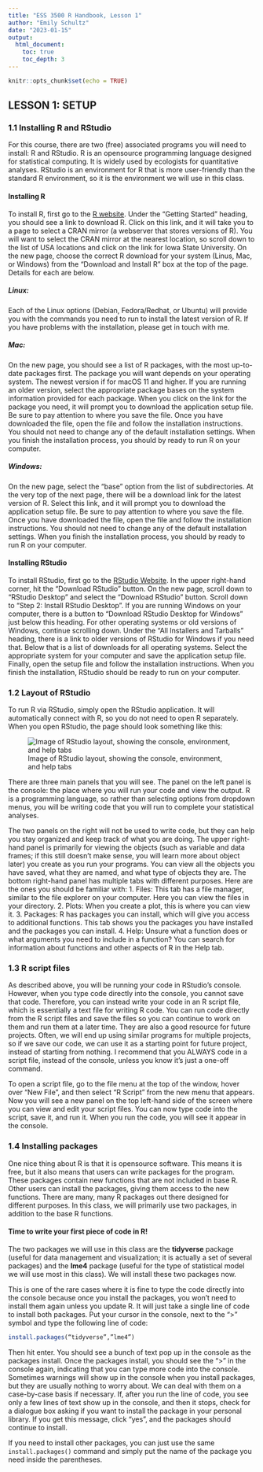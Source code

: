 ```yaml
---
title: "ESS 3500 R Handbook, Lesson 1"
author: "Emily Schultz"
date: "2023-01-15"
output: 
  html_document:
    toc: true
    toc_depth: 3
---
```


```r
knitr::opts_chunk$set(echo = TRUE)
```

## LESSON 1: SETUP
### 1.1 Installing R and RStudio

For this course, there are two (free) associated programs you will need to install: R and RStudio. R is an opensource programming language designed for statistical computing. It is widely used by ecologists for quantitative analyses. RStudio is an environment for R that is more user-friendly than the standard R environment, so it is the environment we will use in this class. 

#### Installing R
To install R, first go to the [R website](https://www.r-project.org/). Under the “Getting Started” heading, you should see a link to download R. Click on this link, and it will take you to a page to select a CRAN mirror (a webserver that stores versions of R). You will want to select the CRAN mirror at the nearest location, so scroll down to the list of USA locations and click on the link for Iowa State University. On the new page, choose the correct R download for your system (Linus, Mac, or Windows) from the “Download and Install R” box at the top of the page. Details for each are below.

##### Linux:
Each of the Linux options (Debian, Fedora/Redhat, or Ubuntu) will provide you with the commands you need to run to install the latest version of R. If you have problems with the installation, please get in touch with me.

##### Mac:
On the new page, you should see a list of R packages, with the most up-to-date packages first. The package you will want depends on your operating system. The newest version if for macOS 11 and higher. If you are running an older version, select the appropriate package bases on the system information provided for each package. When you click on the link for the package you need, it will prompt you to download the application setup file. Be sure to pay attention to where you save the file. Once you have downloaded the file, open the file and follow the installation instructions. You should not need to change any of the default installation settings. When you finish the installation process, you should by ready to run R on your computer.

##### Windows:
On the new page, select the “base” option from the list of subdirectories. At the very top of the next page, there will be a download link for the latest version of R. Select this link, and it will prompt you to download the application setup file. Be sure to pay attention to where you save the file. Once you have downloaded the file, open the file and follow the installation instructions. You should not need to change any of the default installation settings. When you finish the installation process, you should by ready to run R on your computer.

#### Installing RStudio
To install RStudio, first go to the [RStudio Website](https://www.rstudio.com). In the upper right-hand corner, hit the “Download RStudio” button. On the new page, scroll down to “RStudio Desktop” and select the “Download RStudio” button. Scroll down to “Step 2: Install RStudio Desktop”. If you are running Windows on your computer, there is a button to “Download RStudio Desktop for Windows” just below this heading. For other operating systems or old versions of Windows, continue scrolling down. Under the “All Installers and Tarballs” heading, there is a link to older versions of RStudio for Windows if you need that. Below that is a list of downloads for all operating systems. Select the appropriate system for your computer and save the application setup file. Finally, open the setup file and follow the installation instructions. When you finish the installation, RStudio should be ready to run on your computer.

### 1.2	Layout of RStudio
To run R via RStudio, simply open the RStudio application. It will automatically connect with R, so you do not need to open R separately. When you open RStudio, the page should look something like this:

![Image of RStudio layout, showing the console, environment, and help tabs](RStudio.png)

There are three main panels that you will see. The panel on the left panel is the console: the place where you will run your code and view the output. R is a programming language, so rather than selecting options from dropdown menus, you will be writing code that you will run to complete your statistical analyses. 

The two panels on the right will not be used to write code, but they can help you stay organized and keep track of what you are doing. The upper right-hand panel is primarily for viewing the objects (such as variable and data frames; if this still doesn’t make sense, you will learn more about object later) you create as you run your programs. You can view all the objects you have saved, what they are named, and what type of objects they are. The bottom right-hand panel has multiple tabs with different purposes. Here are the ones you should be familiar with:
1.	Files: This tab has a file manager, similar to the file explorer on your computer. Here you can view the files in your directory.
2.	Plots: When you create a plot, this is where you can view it.
3.	Packages: R has packages you can install, which will give you access to additional functions. This tab shows you the packages you have installed and the packages you can install.
4.	Help: Unsure what a function does or what arguments you need to include in a function? You can search for information about functions and other aspects of R in the Help tab.

### 1.3	R script files
As described above, you will be running your code in RStudio’s console. However, when you type code directly into the console, you cannot save that code. Therefore, you can instead write your code in an R script file, which is essentially a text file for writing R code. You can run code directly from the R script files and save the files so you can continue to work on them and run them at a later time. They are also a good resource for future projects. Often, we will end up using similar programs for multiple projects, so if we save our code, we can use it as a starting point for future project, instead of starting from nothing. I recommend that you ALWAYS code in a script file, instead of the console, unless you know it’s just a one-off command.

To open a script file, go to the file menu at the top of the window, hover over “New File”, and then select “R Script” from the new menu that appears. Now you will see a new panel on the top left-hand side of the screen where you can view and edit your script files. You can now type code into the script, save it, and run it. When you run the code, you will see it appear in the console.

### 1.4	Installing packages
One nice thing about R is that it is opensource software. This means it is free, but it also means that users can write packages for the program. These packages contain new functions that are not included in base R. Other users can install the packages, giving them access to the new functions. There are many, many R packages out there designed for different purposes. In this class, we will primarily use two packages, in addition to the base R functions.

#### Time to write your first piece of code in R!
The two packages we will use in this class are the **tidyverse** package (useful for data management and visualization; it is actually a set of several packages) and the **lme4** package (useful for the type of statistical model we will use most in this class). We will install these two packages now.

This is one of the rare cases where it is fine to type the code directly into the console because once you install the packages, you won’t need to install them again unless you update R. It will just take a single line of code to install both packages. Put your cursor in the console, next to the “>” symbol and type the following line of code:

```r
install.packages(“tidyverse”,”lme4”)
```

Then hit enter. You should see a bunch of text pop up in the console as the packages install. Once the packages install, you should see the “>” in the console again, indicating that you can type more code into the console. Sometimes warnings will show up in the console when you install packages, but they are usually nothing to worry about. We can deal with them on a case-by-case basis if necessary. If, after you run the line of code, you see only a few lines of text show up in the console, and then it stops, check for a dialogue box asking if you want to install the package in your personal library. If you get this message, click “yes”, and the packages should continue to install.

If you need to install other packages, you can just use the same `install.packages()` command and simply put the name of the package you need inside the parentheses.


